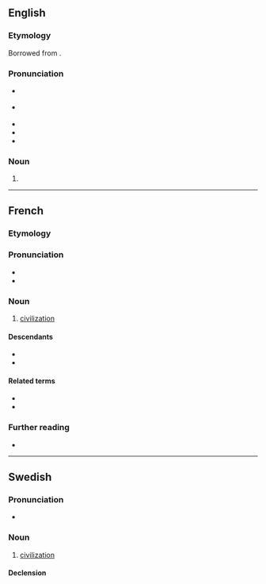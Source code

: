 ==English==

===Etymology===
Borrowed from {{bor|en|fr|civilisation}}.

===Pronunciation===
* {{a|GA}} {{IPA|en|/ˌsɪv.ɪ.lɪˈzeɪ.ʃən/}}
* {{a|RP}} {{IPA|en|/ˌsɪv.ɪ.laɪˈzeɪ.ʃən/}}
* {{audio|en|En-us-civilization.ogg|Audio (US)}}
* {{audio|en|EN-AU ck1 civilisation.ogg|Audio (AU)}}
* {{rhymes|en|eɪʃən}}

===Noun===
{{en-noun|~}}

# {{alternative spelling of|en|civilization|from=UK|from2=Ireland|from3=Australia|from4=New Zealand|from5=South Africa}}

----

==French==

===Etymology===
{{suffix|fr|civiliser|ation}}

===Pronunciation===
* {{fr-IPA}}
* {{audio|fr|LL-Q150 (fra)-WikiLucas00-civilisation.wav|Audio}}

===Noun===
{{fr-noun|f}}

# [[civilization]]

====Descendants====
* {{desc|en|civilization|bor=1}}
* {{desc|de|Zivilisation|bor=1}}

====Related terms====
* {{l|fr|civil}}
* {{l|fr|civiliser}}

===Further reading===
* {{R:TLFi}}

----

==Swedish==

===Pronunciation===
* {{audio|sv|Sv-en civilisation.ogg|audio}}

===Noun===
{{sv-noun|c}}

# [[civilization]]

====Declension====
{{sv-infl-noun-c-er}}